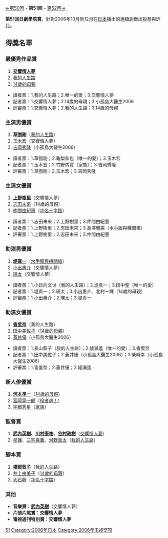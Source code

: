 {{noteTA
|G1=JP Show}}
[[第50回日劇學院賞名單|←第50回]] - '''第51回''' - [[第52回日劇學院賞名單|第52回→]]

'''第51回日劇學院賞'''，針對2006年10月到12月在[[日本|日本]]播出的連續劇做出投票與評比。
== 得獎名單 ==
=== 最優秀作品賞 ===
#'''[[交響情人夢_(電視劇)|交響情人夢]]'''
#[[我的人生路|我的人生路]]
#[[14歲的母親|14歲的母親]]

*讀者票：1.我的人生路；2.唯一的愛；3.交響情人夢
*記者票：1.交響情人夢；2.14歲的母親；3.小孤島大醫生2006
*評審票：1.交響情人夢；2.我的人生路；3.14歲的母親

=== 主演男優賞 ===
#'''[[草彅剛|草彅剛]]'''（[[我的人生路|我的人生路]]）
#[[玉木宏|玉木宏]]（交響情人夢）
#[[吉岡秀隆|吉岡秀隆]]（小孤島大醫生2006）

*讀者票：1.草彅剛；2.龜梨和也（唯一的愛）；3.玉木宏
*記者票：1.玉木宏；2.竹野内豐（家族）；3.吉岡秀隆
*評審票：1.草彅剛；2.玉木宏；3.吉岡秀隆

=== 主演女優賞 ===
#'''[[上野樹里|上野樹里]]'''（交響情人夢）
#[[志田未來|志田未來]]（14歲的母親）
#[[仲間由紀惠|仲間由紀惠]]（[[功名十字路_(大河劇)|功名十字路]]）

*讀者票：1.志田未來；2.上野樹里；3.仲間由紀惠
*記者票：1.上野樹里；2.志田未來；3.長澤雅美（水手服與機關槍）
*評審票：1.上野樹里；2.志田未來；3.仲間由紀惠

=== 助演男優賞 ===
#'''[[堤真一|堤真一]]'''（[[水手服與機關槍|水手服與機關槍]]）
#[[小出惠介|小出惠介]]（交響情人夢）
#[[瑛太|瑛太]]（交響情人夢）

*讀者票：1.小日向文世（我的人生路）；2.堤真一；3.田中聖（唯一的愛）
*記者票：1.堤真一；2.瑛太；3.小出惠介、北村一輝（14歲的母親）
*評審票：1.小出惠介；2.瑛太；3.堤真一

=== 助演女優賞 ===
#'''[[香里奈|香里奈]]'''（我的人生路）
#[[田中美佐子|田中美佐子]]（[[14歲的母親|14歲的母親]]）
#[[蒼井優|蒼井優]]（小孤島大醫生2006）

*讀者票：1.長山藍子（我的人生路）；2.綾瀨遙（唯一的愛）；3.香里奈
*記者票：1.田中美佐子；2.蒼井優（小孤島大醫生2006）；3.柴崎幸（小孤島大醫生2006）
*評審票：1.香里奈；2.蒼井優；3.綾瀨遙

=== 新人俳優賞 ===
#'''[[河本準一|河本準一]]'''（[[14歲的母親|14歲的母親]]）
#[[富岡晃一郎|富岡晃一郎]]（[[役者魂！|役者魂！]]）
#[[宇都秀星|宇都秀星]]（[[家族|家族]]）

=== 監督賞 ===
#'''[[武內英樹|武內英樹]]、[[川村泰祐|川村泰祐]]、[[谷村政樹|谷村政樹]]'''（[[交響情人夢|交響情人夢]]）
#[[星護|星護]]、[[三宅喜重|三宅喜重]]、[[河野圭太|河野圭太]]（[[我的人生路|我的人生路]]）

=== 腳本賞 ===
#'''[[橋部敦子|橋部敦子]]'''（[[我的人生路|我的人生路]]）
#[[井上由美子|井上由美子]]（[[14歲的母親|14歲的母親]]）
#[[大石靜|大石靜]]（[[功名十字路|功名十字路]]）

=== 其他 ===
*'''音樂賞：[[武內英樹|武內英樹]]'''（交響情人夢）
*'''片頭片尾賞：交響情人夢'''
*'''電視週刊特別賞：交響情人夢'''
{{日劇學院賞名單}}
[[Category:日劇學院賞|51]]
[[Category:2006年日本|Category:2006年日本]]
[[Category:2006年电视奖项|Category:2006年电视奖项]]
